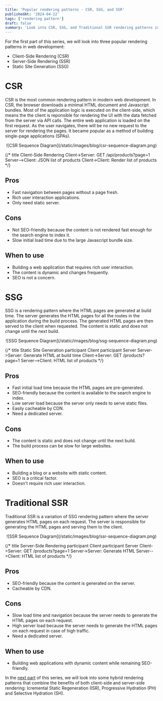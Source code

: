 ```yaml
---
title: 'Popular rendering patterns - CSR, SSG, and SSR'
publishedAt: '2024-04-22'
tags: ['rendering pattern']
draft: false
summary: 'Look into CSR, SSG, and Traditional SSR rendering patterns in web development.'
---
```


For the first part of this series, we will look into three popular rendering patterns in web development:

- Client-Side Rendering (CSR)
- Server-Side Rendering (SSR)
- Static Site Generation (SSG)

# CSR

CSR is the most common rendering pattern in modern web development. In CSR, the browser downloads a minimal HTML document and Javascript bundles. Most of the application logic is executed on the client-side, which means the the client is reponsible for rendering the UI with the data fetched from the server via API calls. The entire web application is loaded on the first request. As the user navigates, there will be no new request to the server for rendering the pages. It became popular as a method of building single-page applications (SPAs).

<p align="center">![CSR Sequence Diagram](/static/images/blog/csr-sequence-diagram.png)</p>

{/* title Client-Side Rendering
Client->Server: GET /api/products?page=1
Server-->Client: JSON list of products
Client->Client: Render list of products */}

## Pros

- Fast navigation between pages without a page fresh.
- Rich user interaction applications.
- Only need static server.

## Cons

- Not SEO-friendly because the content is not rendered fast enough for the search engine to index it.
- Slow initial load time due to the large Javascript bundle size.

## When to use

- Building a web application that requires rich user interaction.
- The content is dynamic and changes frequently.
- SEO is not a concern.

# SSG

SSG is a rendering pattern where the HTML pages are generated at build time. The server generates the HTML pages for all the routes in the application during the build process. The generated HTML pages are then served to the client when requested. The content is static and does not change until the next build.

<p align="center">![SSG Sequence Diagram](/static/images/blog/ssg-sequence-diagram.png)</p>

{/* title Static Site Generation
participant Client
participant Server
Server->Server: Generate HTML at build time
Client->Server: GET /products?page=1
Server-->Client: HTML list of products */}

## Pros

- Fast initial load time because the HTML pages are pre-generated.
- SEO-friendly because the content is available to the search engine to index.
- Low server load because the server only needs to serve static files.
- Easily cacheable by CDN.
- Need a dedicated server.

## Cons

- The content is static and does not change until the next build.
- The build process can be slow for large websites.

## When to use

- Building a blog or a website with static content.
- SEO is a critical factor.
- Doesn't require rich user interaction.

# Traditional SSR

Traditional SSR is a variation of SSG rendering pattern where the server generates HTML pages on each request. The server is responsible for generating the HTML pages and serving them to the client.

<p align="center">![SSR Sequence Diagram](/static/images/blog/ssr-sequence-diagram.png)</p>

{/* title Server-Side Rendering
participant Client
participant Server
Client->Server: GET /products?page=1
Server->Server: Generate HTML
Server-->Client: HTML list of products */}

## Pros

- SEO-friendly because the content is generated on the server.
- Cacheable by CDN.

## Cons

- Slow load time and navigation because the server needs to generate the HTML pages on each request.
- High server load because the server needs to generate the HTML pages on each request in case of high traffic.
- Need a dedicated server.

## When to use

- Building web applications with dynamic content while remaining SEO-friendly.

In the [next part](/blog/rendering-patterns-2) of this series, we will look into some hybrid rendering patterns that combine the benefits of both client-side and server-side rendering: Icremental Static Regeneration (ISR), Progressive Hydration (PH) and Selective Hydration (SH). 
